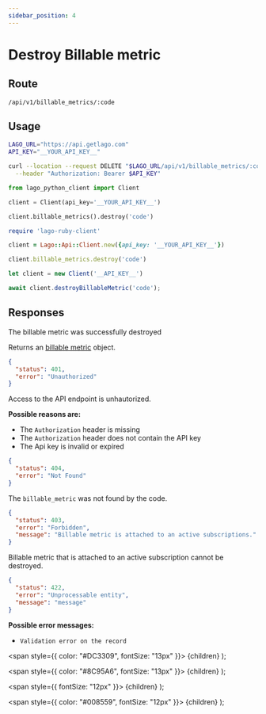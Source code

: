 ```yaml
---
sidebar_position: 4
---
```



# Destroy Billable metric

## Route

```curl title="DELETE"
/api/v1/billable_metrics/:code
```

## Usage

<Tabs groupId="prog-language">
  <TabItem value="curl" label="Curl" default>

  ```bash
  LAGO_URL="https://api.getlago.com"
  API_KEY="__YOUR_API_KEY__"

  curl --location --request DELETE "$LAGO_URL/api/v1/billable_metrics/:code" \
    --header "Authorization: Bearer $API_KEY"
  ```
  </TabItem>

  <TabItem value="python" label="Python">

  ```python
  from lago_python_client import Client

  client = Client(api_key='__YOUR_API_KEY__')

  client.billable_metrics().destroy('code')
  ```
  </TabItem>

  <TabItem value="ruby" label="Ruby">

  ```ruby
  require 'lago-ruby-client'

  client = Lago::Api::Client.new({api_key: '__YOUR_API_KEY__'})

  client.billable_metrics.destroy('code')
  ```
  </TabItem>

  <TabItem value="javascript" label="Node.js">

  ```javascript
  let client = new Client('__API_KEY__')

  await client.destroyBillableMetric('code');
  ```
  </TabItem>
</Tabs>

## Responses

<Tabs>
  <TabItem value="200" label="HTTP 200" default>
  The billable metric was successfully destroyed

  Returns an [billable metric](./billable-metric-object) object.
  </TabItem>

  <TabItem value="401" label="HTTP 401">

  ```json
  {
    "status": 401,
    "error": "Unauthorized"
  }
  ```

  Access to the API endpoint is unhautorized.

  **Possible reasons are:**
  * The `Authorization` header is missing
  * The `Authorization` header does not contain the API key
  * The Api key is invalid or expired


  </TabItem>

  <TabItem value="404" label="HTTP 404">

  ```json
  {
    "status": 404,
    "error": "Not Found"
  }
  ```

  The `billable_metric` was not found by the code.
  </TabItem>

  <TabItem value="403" label="HTTP 403">

  ```json
  {
    "status": 403,
    "error": "Forbidden",
    "message": "Billable metric is attached to an active subscriptions."
  }
  ```

  Billable metric that is attached to an active subscription cannot be destroyed.
  </TabItem>

  <TabItem value="422" label="HTTP 422">

  ```json
  {
    "status": 422,
    "error": "Unprocessable entity",
    "message": "message"
  }
  ```

  **Possible error messages:**
  * `Validation error on the record`


  </TabItem>
</Tabs>



  <span
    style={{
      color: "#DC3309",
      fontSize: "13px"
    }}>
    {children}
  </span>
);

  <span
    style={{
      color: "#8C95A6",
      fontSize: "13px"
    }}>
    {children}
  </span>
);

  <span
    style={{
      fontSize: "12px"
    }}>
    {children}
  </span>
);

  <span
    style={{
      color: "#008559",
      fontSize: "12px"
    }}>
    {children}
  </span>
);
